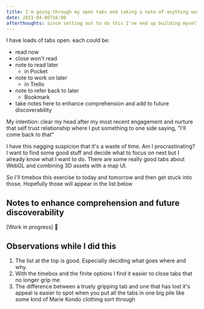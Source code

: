 ```yaml
---
title: I'm going through my open tabs and taking a note of anything worth keeping. It's my first day on the bench and this is helping me to take stock of different things I am interested in and make plans for what to do next
date: 2021-04-06T16:08
afterthoughts: Since setting out to do this I've end up building myself this site in order to take these notes. I guess I don't respect timeboxes when it's my first few days on the bench 🤷
---
```


I have loads of tabs open. each could be:

- read now
- close won't read
- note to read later
  - in Pocket
- note to work on later
  - in Trello
- note to refer back to later
  - Bookmark
- take notes here to enhance comprehension and add to future discoverability

My intention: clear my head after my most recent engagement and nurture that self trust relationship where I put something to one side saying, "I'll come back to that"

I have this nagging suspicion that it's a waste of time. Am I procrastinating? I want to find some good stuff and decide what to focus on next but I already know what I want to do. There are some really good tabs about WebGL and combining 3D assets with a map UI.

So I'll timebox this exercise to today and tomorrow and then get stuck into those. Hopefully those will appear in the list below

## Notes to enhance comprehension and future discoverability

[Work in progress] <Emoji label="fingers-crossed">🤞</Emoji>

## Observations while I did this

1. The list at the top is good. Especially deciding what goes where and why.
1. With the timebox and the finite options I find it easier to close tabs that no longer grip me
1. The difference between a truely gripping tab and one that has lost it's appeal is easier to spot when you put all the tabs in one big pile like some kind of Marie Kondo clothing sort through
